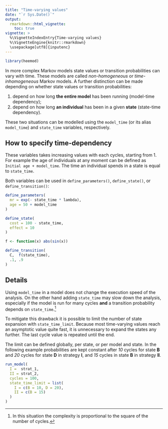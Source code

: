 ```yaml
---
title: "Time-varying values"
date: "`r Sys.Date()`"
output:
  rmarkdown::html_vignette:
    toc: true
vignette: >
  %\VignetteIndexEntry{Time-varying values}
  %\VignetteEngine{knitr::rmarkdown}
  \usepackage[utf8]{inputenc}
---
```


```r
library(heemod)
```

In more complex Markov models state values or transition probabilities can vary with time. These models are called *non-homogeneous* or *time-inhomogeneous* Markov models. A further distinction can be made depending on whether state values or transition probabilities:

  1. depend on how long __the entire model__ has been running (model-time dependency);
  2. depend on how long __an individual__ has been in a given  __state__ (state-time dependency).
  
These two situations can be modelled using the `model_time` (or its alias `model_time`) and `state_time` variables, respectively.

## How to specify time-dependency

These variables takes increasing values with each cycles, starting from 1. For example the age of individuals at any moment can be defined as `Initial age + model_time`. The time an individual spends in a state is equal to `state_time`.

Both variables can be used in `define_parameters()`, `define_state()`, or `define_transition()`:

```r
define_parameters(
  mr = exp(- state_time * lambda),
  age = 50 + model_time
)

define_state(
  cost = 100 - state_time,
  effect = 10
)

f <- function(x) abs(sin(x))

define_transition(
  C,  f(state_time),
  .1, .9
)
```

## Details

Using `model_time` in a model does not change the execution speed of the analysis. On the other hand adding `state_time` may slow down the analysis, especially if the model is run for many cycles **and** a transition probability depends on `state_time`.^[In this situation the complexity is proportional to the square of the number of cycles.]

To mitigate this drawback it is possible to limit the number of state expansion with `state_time_limit`. Because most time-varying values reach an asymptotic value quite fast, it is unnecessary to expand the states any further. The last cycle value is repeated until the end.

The limit can be defined globally, per state, or per model and state. In the following example probabilities are kept constant after *10* cycles for state **B** and *20* cycles for state **D** in strategy **I**, and *15* cycles in state **B** in strategy **II**.

```r
run_model(
  I =  strat_1,
  II = strat_2,
  cycles = 100,
  state_time_limit = list(
    I = c(B = 10, D = 20),
    II = c(B = 15)
  )
)
```
